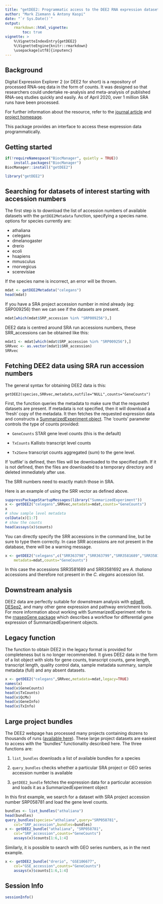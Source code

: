 ```yaml
---
title: "getDEE2: Programmatic access to the DEE2 RNA expression dataset"
author: "Mark Ziemann & Antony Kaspi"
date: "`r Sys.Date()`"
output: 
    rmarkdown::html_vignette:
        toc: true
vignette: >
    %\VignetteIndexEntry{getDEE2}
    %\VignetteEngine{knitr::rmarkdown}
    \usepackage[utf8]{inputenc}
---
```


## Background

Digital Expression Explorer 2 (or DEE2 for short) is a repository of processed
RNA-seq data in the form of counts. It was designed so that researchers could
undertake re-analysis and meta-analysis of published RNA-seq studies quickly 
and easily. As of April 2020, over 1 million SRA runs have been processed.

For further information about the resource, refer to the
[journal article](https://doi.org/10.1093/gigascience/giz022) and
[project homepage](http://dee2.io).

This package provides an interface to access these expression data
programmatically. 

## Getting started

```r
if(!requireNamespace("BiocManager", quietly = TRUE))
    install.packages("BiocManager")
BiocManager::install("getDEE2")
```

```r
library("getDEE2")
```

## Searching for datasets of interest starting with accession numbers

The first step is to download the list of accession numbers of available
datasets with the `getDEE2Metadata` function, specifying a species name.
options for species currently are:

* athaliana
* celegans
* dmelanogaster
* drerio
* ecoli
* hsapiens
* mmusculus
* rnorvegicus
* scerevisiae

If the species name is incorrect, an error will be thrown.

```r
mdat <- getDEE2Metadata("celegans")
head(mdat)
```

If you have a SRA project accession number in mind already (eg: SRP009256)
then we can see if the datasets are present. 

```r
mdat[which(mdat$SRP_accession %in% "SRP009256"),]
```

DEE2 data is centred around SRA run accessions numbers, these SRR_accessions
can be obtained like this:

```r
mdat1 <- mdat[which(mdat$SRP_accession %in% "SRP009256"),]
SRRvec <- as.vector(mdat1$SRR_accession)
SRRvec
```

## Fetching DEE2 data using SRA run accession numbers

The general syntax for obtaining DEE2 data is this:

`getDEE2(species,SRRvec,metadata,outfile="NULL",counts="GeneCounts")`

First, the function queries the metadata to make sure that the requested
datasets are present. If metadata is not specified, then it will download
a 'fresh' copy of the metadata. It then fetches the requested expression
data and constructs a 
[SummarizedExperiment object](http://bioconductor.org/packages/SummarizedExperiment).
The 'counts' parameter controls the type of counts provided:

* `GeneCounts` STAR gene level counts (this is the default)

* `TxCounts` Kallisto transcript level counts

* `Tx2Gene` transcript counts aggregated (sum) to the gene level.

If 'outfile' is defined, then files will be downloaded to the specified path.
If it is not defined, then the files are downloaded to a temporary directory 
and deleted immediately after use.

The SRR numbers need to exactly match those in SRA.

Here is an example of using the SRR vector as defined above. 

```r
suppressPackageStartupMessages(library("SummarizedExperiment"))
x <- getDEE2("celegans",SRRvec,metadata=mdat,counts="GeneCounts")
x
# show sample level metadata
colData(x)[1:7]
# show the counts
head(assays(x)$counts)
```

You can directly specify the SRR accessions in the command line, but be sure to
type them correctly. In case SRR accessions are not present in the database,
there will be a warning message.

```r
x <- getDEE2("celegans",c("SRR363798","SRR363799","SRR3581689","SRR3581692"),
    metadata=mdat,counts="GeneCounts")
```

In this case the accessions SRR3581689 and SRR3581692 are *A. thaliana*
accessions and therefore not present in the *C. elegans* accession list. 

## Downstream analysis

DEE2 data are perfectly suitable for downstream analysis with 
[edgeR](https://bioconductor.org/packages/edgeR/), 
[DESeq2](https://bioconductor.org/packages/DESeq2/),
and many other gene expression and pathway enrichment tools.
For more information about working with SummarizedExperiment refer to the
[rnaseqGene package](https://bioconductor.org/packages/rnaseqGene/) which
describes a workflow for differential gene expression of SummarizedExperiment
objects.

## Legacy function

The function to obtain DEE2 in the legacy format is provided for completeness 
but is no longer recommended. It gives DEE2 data in the form of a list object
with slots for gene counts, transcript counts, gene length, transcript length,
quality control data, sample metadata summary, sample metadata (full) and any
absent datasets.

```r
x <- getDEE2("celegans",SRRvec,metadata=mdat,legacy=TRUE)
names(x)
head(x$GeneCounts)
head(x$TxCounts)
head(x$QcMx)
head(x$GeneInfo)
head(x$TxInfo)
```

## Large project bundles

The DEE2 webpage has processed many projects containing dozens to thousands of
runs ([available here](http://dee2.io/huge)). These large project datasets are
easiest to access with the "bundles" functionality described here. The three 
functions are:

1. `list_bundles` downloads a list of available bundles for a species

2. `query_bundles` checks whether a particular SRA project or GEO series
accession number is available

3. `getDEE2_bundle` fetches the expression data for a particular accession
and loads it as a SummarizedExperiment object

In this first example, we search for a dataset with SRA project 
accession number SRP058781 and load the gene level counts.

```r
bundles <- list_bundles("athaliana")
head(bundles)
query_bundles(species="athaliana",query="SRP058781",
    col="SRP_accession",bundles=bundles)
x <- getDEE2_bundle("athaliana", "SRP058781",
    col="SRP_accession",counts="GeneCounts")
    assays(x)$counts[1:6,1:4]
```

Similarly, it is possible to search with GEO series numbers, as in the next
example.  

```r
x <- getDEE2_bundle("drerio", "GSE106677",
    col="GSE_accession",counts="GeneCounts")
    assays(x)$counts[1:6,1:4]
```

## Session Info
```r
sessionInfo()
```

